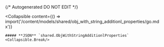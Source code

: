 {/* Autogenerated DO NOT EDIT  */}

<Collapsible
    content={() => import('/content/models/shared/obj_with_string_additionl_properties/go.mdx')}
>
    ##### **JSON** `shared.ObjWithStringAdditionlProperties`
    <Collapsible.Break/>
</Collapsible>

